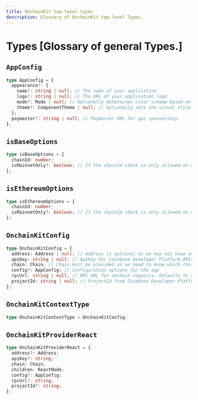 ```yaml
---
title: OnchainKit top-level types
description: Glossary of OnchainKit top-level Types.
---
```


# Types [Glossary of general Types.]

## `AppConfig`

```ts
type AppConfig = {
  appearance?: {
    name?: string | null; // The name of your application
    logo?: string | null; // The URL of your application logo
    mode?: Mode | null; // Optionally determines color scheme based on OS preference or user selection
    theme?: ComponentTheme | null; // Optionally sets the visual style for components
  };
  paymaster?: string | null; // Paymaster URL for gas sponsorship
};
```

## `isBaseOptions`

```ts
type isBaseOptions = {
  chainId: number;
  isMainnetOnly?: boolean; // If the chainId check is only allowed on mainnet
};
```

## `isEthereumOptions`

```ts
type isEthereumOptions = {
  chainId: number;
  isMainnetOnly?: boolean; // If the chainId check is only allowed on mainnet
};
```

## `OnchainKitConfig`

```ts
type OnchainKitConfig = {
  address: Address | null; // Address is optional as we may not have an address for new users
  apiKey: string | null; // ApiKey for Coinbase Developer Platform APIs
  chain: Chain; // Chain must be provided as we need to know which chain to use
  config?: AppConfig; // Configuration options for the app
  rpcUrl: string | null; // RPC URL for onchain requests. Defaults to using CDP Node if the API Key is set
  projectId: string | null; // ProjectId from Coinbase Developer Platform, only required for Coinbase Onramp support
};
```

## `OnchainKitContextType`

```ts
type OnchainKitContextType = OnchainKitConfig;
```

## `OnchainKitProviderReact`

```ts
type OnchainKitProviderReact = {
  address?: Address;
  apiKey?: string;
  chain: Chain;
  children: ReactNode;
  config?: AppConfig;
  rpcUrl?: string;
  projectId?: string;
};
```
